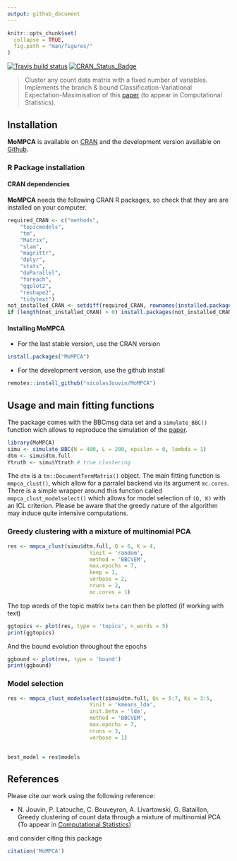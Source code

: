 ```yaml
---
output: github_document
---
```


```r
knitr::opts_chunk$set(
  collapse = TRUE,
  fig.path = "man/figures/"
)
```


<!-- badges: start -->
[![Travis build status](https://travis-ci.org/nicolasJouvin/MMPCA.svg?branch=master)](https://travis-ci.org/nicolasJouvin/MMPCA)
[![CRAN_Status_Badge](http://www.r-pkg.org/badges/version/MoMPCA)](https://cran.r-project.org/package=MoMPCA)
<!-- badges: end -->

> Cluster any count data matrix with a fixed number of variables. Implements the branch & bound Classification-Variational Expectation-Maximisation of this [paper](https://arxiv.org/abs/1909.00721) (to appear in Computational Statistics). 

## Installation

**MoMPCA** is available on [CRAN](https://cran.r-project.org/web/packages/MoMPCA/index.html) and the development version available on [Github](https://github.com/nicolasJouvin/MoMPCA).

### R Package installation

#### CRAN dependencies

**MoMPCA** needs the following CRAN R packages, so check that they are are installed on your computer.

```r
required_CRAN <- c("methods",
    "topicmodels",
    "tm",
    "Matrix",
    "slam",
    "magrittr",
    "dplyr",
    "stats",
    "doParallel",
    "foreach", 
    "ggplot2",
    "reshape2",
    "tidytext")
not_installed_CRAN <- setdiff(required_CRAN, rownames(installed.packages()))
if (length(not_installed_CRAN) > 0) install.packages(not_installed_CRAN)
```


#### Installing MoMPCA

- For the last stable version, use the CRAN version

```r
install.packages("MoMPCA")
```

- For the development version, use the github install

```r
remotes::install_github("nicolasJouvin/MoMPCA")
```

<!-- - For a specific tagged release, use -->

<!-- ```{r package tag, eval = FALSE} -->
<!-- remotes::install_github("nicolasJouvin/MoMPCA@tag_number") -->
<!-- ``` -->

## Usage and main fitting functions

The package comes with the BBCmsg data set and a `simulate_BBC()` function wich allows to reproduce the simulation of the [paper](https://arxiv.org/abs/1909.00721).

```r
library(MoMPCA)
simu <- simulate_BBC(N = 400, L = 200, epsilon = 0, lambda = 1)
dtm <- simu$dtm.full
Ytruth <- simu$Ytruth # true clustering
```

The `dtm` is a `tm::DocumentTermMatrix()` object. The main fitting function is `mmpca_clust()`, which allow for a parralel backend via its argument `mc.cores`. There is a simple wrapper around this function called `mmpca_clust_modelselect()` which allows for model selection of `(Q, K)` with an ICL criterion. Please be aware that the greedy nature of the algorithm may induce quite intensive computations.

### Greedy clustering with a mixture of multinomial PCA

```r
res <- mmpca_clust(simu$dtm.full, Q = 6, K = 4,
                          Yinit = 'random',
                          method = 'BBCVEM',
                          max.epochs = 7,
                          keep = 1,
                          verbose = 2,
                          nruns = 2,
                          mc.cores = 1)
```

The top words of the topic matrix `beta` can then be plotted (if working with text)

```r
ggtopics <- plot(res, type = 'topics', n_words = 5)
print(ggtopics)
```

And the bound evolution throughout the epochs

```r
ggbound <- plot(res, type = 'bound')
print(ggbound)
```

### Model selection

```r
res <- mmpca_clust_modelselect(simu$dtm.full, Qs = 5:7, Ks = 3:5,
                          Yinit = 'kmeans_lda',
                          init.beta = 'lda',
                          method = 'BBCVEM',
                          max.epochs = 7,
                          nruns = 3,
                          verbose = 1)
               

best_model = res$models
```

## References

Please cite our work using the following reference:

- N. Jouvin, P. Latouche, C. Bouveyron, A. Livartowski, G. Bataillon, Greedy clustering of count data through a mixture of multinomial PCA  (To appear in [Computational Statistics](https://www.springer.com/journal/180)) 

and consider citing this package

```r
citation('MoMPCA')
```



